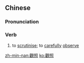 {{also|观照}}
==Chinese==
{{zh-forms|s=观照}}

===Pronunciation===
{{zh-pron
|m=guānzhào
|c=gun1 ziu3
|mn=koan-chiàu
|cat=v
}}

===Verb===
{{zh-verb}}

# to [[scrutinise]]; to [[carefully]] [[observe]]

[[zh-min-nan:觀照]]
[[ko:觀照]]